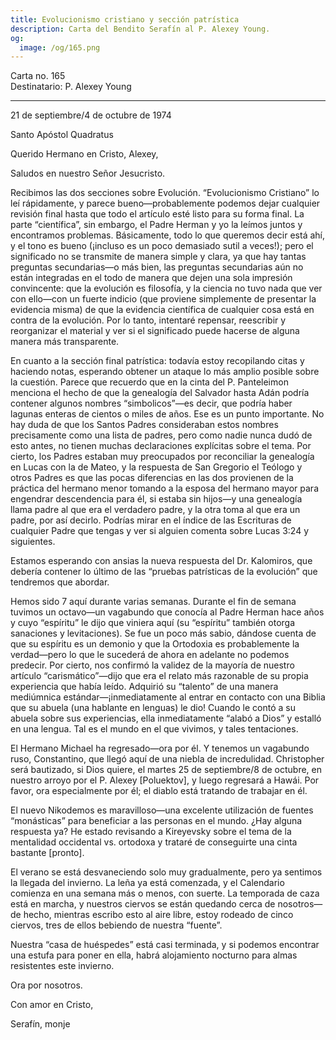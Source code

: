 ```yaml
---
title: Evolucionismo cristiano y sección patrística
description: Carta del Bendito Serafín al P. Alexey Young.
og:
  image: /og/165.png
---
```


<div style={{textAlign:'right', fontFamily:'monospace'}}>Carta no. 165</div>
<div style={{textAlign:'left', fontFamily:'monospace'}}>Destinatario: P. Alexey Young</div>

---

21 de septiembre/4 de octubre de 1974

Santo Apóstol Quadratus

Querido Hermano en Cristo, Alexey,

Saludos en nuestro Señor Jesucristo.

Recibimos las dos secciones sobre Evolución. “Evolucionismo Cristiano” lo leí rápidamente, y parece bueno—probablemente podemos dejar cualquier revisión final hasta que todo el artículo esté listo para su forma final. La parte “científica”, sin embargo, el Padre Herman y yo la leímos juntos y encontramos problemas. Básicamente, todo lo que queremos decir está ahí, y el tono es bueno (¡incluso es un poco demasiado sutil a veces!); pero el significado no se transmite de manera simple y clara, ya que hay tantas preguntas secundarias—o más bien, las preguntas secundarias aún no están integradas en el todo de manera que dejen una sola impresión convincente: que la evolución es filosofía, y la ciencia no tuvo nada que ver con ello—con un fuerte indicio (que proviene simplemente de presentar la evidencia misma) de que la evidencia científica de cualquier cosa está en contra de la evolución. Por lo tanto, intentaré repensar, reescribir y reorganizar el material y ver si el significado puede hacerse de alguna manera más transparente.

En cuanto a la sección final patrística: todavía estoy recopilando citas y haciendo notas, esperando obtener un ataque lo más amplio posible sobre la cuestión. Parece que recuerdo que en la cinta del P. Panteleimon menciona el hecho de que la genealogía del Salvador hasta Adán podría contener algunos nombres “simbolicos”—es decir, que podría haber lagunas enteras de cientos o miles de años. Ese es un punto importante. No hay duda de que los Santos Padres consideraban estos nombres precisamente como una lista de padres, pero como nadie nunca dudó de esto antes, no tienen muchas declaraciones explícitas sobre el tema. Por cierto, los Padres estaban muy preocupados por reconciliar la genealogía en Lucas con la de Mateo, y la respuesta de San Gregorio el Teólogo y otros Padres es que las pocas diferencias en las dos provienen de la práctica del hermano menor tomando a la esposa del hermano mayor para engendrar descendencia para él, si estaba sin hijos—y una genealogía llama padre al que era el verdadero padre, y la otra toma al que era un padre, por así decirlo. Podrías mirar en el índice de las Escrituras de cualquier Padre que tengas y ver si alguien comenta sobre Lucas 3:24 y siguientes.

Estamos esperando con ansias la nueva respuesta del Dr. Kalomiros, que debería contener lo último de las “pruebas patrísticas de la evolución” que tendremos que abordar.

Hemos sido 7 aquí durante varias semanas. Durante el fin de semana tuvimos un octavo—un vagabundo que conocía al Padre Herman hace años y cuyo “espíritu” le dijo que viniera aquí (su “espíritu” también otorga sanaciones y levitaciones). Se fue un poco más sabio, dándose cuenta de que su espíritu es un demonio y que la Ortodoxia es probablemente la verdad—pero lo que le sucederá de ahora en adelante no podemos predecir. Por cierto, nos confirmó la validez de la mayoría de nuestro artículo “carismático”—dijo que era el relato más razonable de su propia experiencia que había leído. Adquirió su “talento” de una manera mediúmnica estándar—¡inmediatamente al entrar en contacto con una Biblia que su abuela (una hablante en lenguas) le dio! Cuando le contó a su abuela sobre sus experiencias, ella inmediatamente “alabó a Dios” y estalló en una lengua. Tal es el mundo en el que vivimos, y tales tentaciones.

El Hermano Michael ha regresado—ora por él. Y tenemos un vagabundo ruso, Constantino, que llegó aquí de una niebla de incredulidad. Christopher será bautizado, si Dios quiere, el martes 25 de septiembre/8 de octubre, en nuestro arroyo por el P. Alexey [Poluektov], y luego regresará a Hawái. Por favor, ora especialmente por él; el diablo está tratando de trabajar en él.

El nuevo Nikodemos es maravilloso—una excelente utilización de fuentes “monásticas” para beneficiar a las personas en el mundo. ¿Hay alguna respuesta ya? He estado revisando a Kireyevsky sobre el tema de la mentalidad occidental vs. ortodoxa y trataré de conseguirte una cinta bastante [pronto].

El verano se está desvaneciendo solo muy gradualmente, pero ya sentimos la llegada del invierno. La leña ya está comenzada, y el Calendario comienza en una semana más o menos, con suerte. La temporada de caza está en marcha, y nuestros ciervos se están quedando cerca de nosotros—de hecho, mientras escribo esto al aire libre, estoy rodeado de cinco ciervos, tres de ellos bebiendo de nuestra “fuente”.

Nuestra “casa de huéspedes” está casi terminada, y si podemos encontrar una estufa para poner en ella, habrá alojamiento nocturno para almas resistentes este invierno.

Ora por nosotros.

Con amor en Cristo,

Serafín, monje
